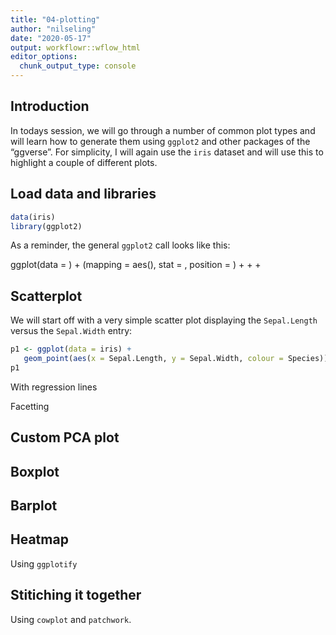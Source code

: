 ```yaml
---
title: "04-plotting"
author: "nilseling"
date: "2020-05-17"
output: workflowr::wflow_html
editor_options:
  chunk_output_type: console
---
```


## Introduction

In todays session, we will go through a number of common plot types and will learn how to generate them using `ggplot2` and other packages of the "ggverse".
For simplicity, I will again use the `iris` dataset and will use this to highlight a couple of different plots.

## Load data and libraries

```r
data(iris)
library(ggplot2)
```

As a reminder, the general `ggplot2` call looks like this:

ggplot(data = <DATA>) + 
  <GEOM_FUNCTION>(mapping = aes(<MAPPING>),
    stat = <STAT>, position = <POSITION>) + 
  <COORDINATE_FUNCTION> +
  <FACET_FUNCTION> +
  <THEME_FUNCTION>

## Scatterplot

We will start off with a very simple scatter plot displaying the `Sepal.Length` versus the `Sepal.Width` entry:

```r
p1 <- ggplot(data = iris) + 
   geom_point(aes(x = Sepal.Length, y = Sepal.Width, colour = Species))
p1
```


With regression lines

Facetting

## Custom PCA plot

## Boxplot

## Barplot

## Heatmap

Using `ggplotify`

## Stitiching it together

Using `cowplot` and `patchwork`.


